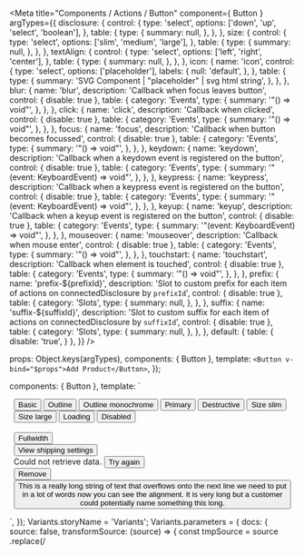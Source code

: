 

<Meta
  title="Components / Actions / Button"
  component={ Button }
  argTypes={{
    disclosure: {
      control: {
        type: 'select',
        options: ['down', 'up', 'select', 'boolean'],
      },
      table: {
        type: {
          summary: null,
        },
      },
    },
    size: {
      control: {
        type: 'select',
        options: ['slim', 'medium', 'large'],
      },
      table: {
        type: {
          summary: null,
        },
      },
    },
    textAlign: {
      control: {
        type: 'select',
        options: ['left', 'right', 'center'],
      },
      table: {
        type: {
          summary: null,
        },
      },
    },
    icon: {
      name: 'icon',
      control: {
        type: 'select',
        options: ['placeholder'],
        labels: {
          null: 'default',
        },
      },
      table: {
        type: {
          summary: 'SVG Component | "placeholder" | svg html string',
        },
      },
    },
    blur: {
      name: 'blur',
      description: 'Callback when focus leaves button',
      control: { disable: true },
      table: {
        category: 'Events',
        type: {
          summary: '"() => void"',
        },
      },
    },
    click: {
      name: 'click',
      description: 'Callback when clicked',
      control: { disable: true },
      table: {
        category: 'Events',
        type: {
          summary: '"() => void"',
        },
      },
    },
    focus: {
      name: 'focus',
      description: 'Callback when button becomes focussed',
      control: { disable: true },
      table: {
        category: 'Events',
        type: {
          summary: '"() => void"',
        },
      },
    },
    keydown: {
      name: 'keydown',
      description: 'Callback when a keydown event is registered on the button',
      control: { disable: true },
      table: {
        category: 'Events',
        type: {
          summary: '"(event: KeyboardEvent) => void"',
        },
      },
    },
    keypress: {
      name: 'keypress',
      description: 'Callback when a keypress event is registered on the button',
      control: { disable: true },
      table: {
        category: 'Events',
        type: {
          summary: '"(event: KeyboardEvent) => void"',
        },
      },
    },
    keyup: {
      name: 'keyup',
      description: 'Callback when a keyup event is registered on the button',
      control: { disable: true },
      table: {
        category: 'Events',
        type: {
          summary: '"(event: KeyboardEvent) => void"',
        },
      },
    },
    mouseover: {
      name: 'mouseover',
      description: 'Callback when mouse enter',
      control: { disable: true },
      table: {
        category: 'Events',
        type: {
          summary: '"() => void"',
        },
      },
    },
    touchstart: {
      name: 'touchstart',
      description: 'Callback when element is touched',
      control: { disable: true },
      table: {
        category: 'Events',
        type: {
          summary: '"() => void"',
        },
      },
    },
    prefix: {
      name: 'prefix-${prefixId}',
      description: 'Slot to custom prefix for each item of actions on connectedDisclosure by `prefixId`',
      control: { disable: true },
      table: {
        category: 'Slots',
        type: {
          summary: null,
        },
      },
    },
    suffix: {
      name: 'suffix-${suffixId}',
      description: 'Slot to custom suffix for each item of actions on connectedDisclosure by `suffixId`',
      control: { disable: true },
      table: {
        category: 'Slots',
        type: {
          summary: null,
        },
      },
    },
    default: {
      table: {
        disable: 'true',
      }
    },
  }}
/>

  props: Object.keys(argTypes),
  components: { Button },
  template: `<Button v-bind="$props">Add Product</Button>`,
});

  components: { Button },
  template: ` <div style="margin: 0 auto; width: 97%">
  <Button>Basic</Button>
  <Button :outline="true">Outline</Button>
  <span data-style="{color: '#bf0711'}" style="color: #bf0711;">
    <Button :monochrome="true" :outline="true">Outline monochrome</Button>
  </span>
  <Button :primary="true">Primary</Button>
  <Button :destructive="true">Destructive</Button>
  <Button size="slim">Size slim</Button>
  <Button size="large">Size large</Button>
  <Button :loading="true">Loading</Button>
  <Button :disabled="true">Disabled</Button>
  <br/>
  <br/>
  <Button :fullWidth="true">Fullwidth</Button>
  <br/>
  <Button :plain="true">View shipping settings</Button>
  <br/>
  <span>
    Could not retrieve data. <Button :plain="true" :monochrome="true"> Try again </Button>
  </span>
  <br/>
  <Button :plain="true" :destructive="true">Remove</Button>
  <Button :plain="true" textAlign="left">
    This is a really long string of text that overflows onto the next line we need
    to put in a lot of words now you can see the alignment. It is very long but a
    customer could potentially name something this long.
  </Button>
  </div>`,
});
Variants.storyName = 'Variants';
Variants.parameters = {
  docs: {
    source: false,
    transformSource: (source) => {
      const tmpSource = source
        .replace(/<template>\s*/, '')
        .replace(/\s*<\/template>/, '')
        .replace(/<div.*>\s*/, '')
        .replace(/\s*<\/div>/, '')
        .replace(/<br\s*\/>\s*/g, '')
        .replace(/data-style/, ':style')
        .replace(/>\s*</gi, '>\n<') // line breaks
      return tmpSource;
    },
  },
}

  components: { Button },
  data() {
    return {
      expanded: false,
    };
  },
  computed: {
    disclosure() {
      return this.expanded ? 'up' : 'down';
    },
    disclosureText() {
      return this.expanded ? 'Show less' : 'Show more';
    },
  },
  template: `<div>
    <Button
      :plain="true"
      :disclosure="disclosure"
      v-on:click="expanded = !expanded"
      on-click="expanded = !expanded"
    >
      {{disclosureText}}
    </Button>
    <br/>
    <br/>
    <div :style="{width: '200px'}" data-style="{width: '200px'}">
      <Button
        :fullWidth="true"
        textAlign="left"
        :disclosure="disclosure"
        v-on:click="expanded = !expanded"
        on-click="expanded = !expanded"
      >
        {{disclosureText}}
      </Button>
    </div>
    <br/>
    <Button disclosure="select">Disclosure select</Button>
  </div>`,
});
Disclosure.storyName = 'Disclosure';
Disclosure.parameters = {
  docs: {
    source: false,
    transformSource: (source) => {
      const tmpSource = source
        .replace(/<template>/, '')
        .replace(/<\/template>/, '')
        .replace(/disclosure="down"/g, ':disclosure="disclosure"')
        .replace(/Show more/g, '{{disclosureText}}')
        .replace(/on-click/g, 'v-on:click')
        .replace(/data-style/g, ':style')
        .replace(/<br\s*\/>\s*/g, '')
      const fullSource = dedent`
        data() {
          return {
            expanded: false,
          };
        },\n
        computed: {
          disclosure() {
            return this.expanded ? 'up' : 'down';
          },
          buttonText() {
            return this.expanded ? 'Show less' : 'Show more';
          },
        },
        ${tmpSource}
      `;
      return fullSource;
    },
  },
}

  components: { Button },
  data() {
    return {
      connectedDisclosure: {
        accessibilityLabel: 'Other save actions',
        actions: [
          { content: 'Save as draft' },
        ],
      }
    };
  },
  template: ` <div >
    <Button :connectedDisclosure="connectedDisclosure" :primary="true"> Save </Button>
  </div>`,
});
SplitButton.storyName = 'Split Button';
SplitButton.parameters = {
  docs: {
    source: false,
    transformSource: (source) => {
      const tmpSource = source
        .replace(/<template>/, '')
        .replace(/<\/template>/, '')
        .replace( /(?<=:connectedDisclosure=).+/, '"connectedDisclosure"');
      const fullSource = dedent`
        data() {
          return {
            connectedDisclosure: {
              accessibilityLabel: 'Other save actions',
              actions: [
                { content: 'Save as draft' },
              ],
            },
          };
        },
        ${tmpSource}
      `;
      return fullSource;
    },
  },
}

# Button

Buttons are used primarily for actions, such as “Add”, “Close”, “Cancel”, or “Save”. Plain buttons, which look similar to links, are used for less important or less commonly used actions, such as “view shipping settings”.

For navigational actions that appear within or directly following a sentence, use the [link component.](/docs/components-navigation-link--link)

For connectedDisclosure actions, use the [ActionList component.](/docs/components-actions-actionlist--actionlist)

<font color="#FF7900">Use component with camel case for prevent conflict with <b>button</b> element in html.</font>
<br/><br/>

### Button Variants

<Canvas style={{ backgroundColor: '#f6f6f7' }}>
  <Story story={Variants} height="280px" />
</Canvas>

### Disclosure Button

<Canvas style={{ backgroundColor: '#f6f6f7' }}>
  <Story story={Disclosure} height="140px" />
</Canvas>

### Split Button

<Canvas style={{ backgroundColor: '#f6f6f7' }}>
  <Story
    story={SplitButton}
    height="120px"
    inline={false}
  />
</Canvas>

### Example
<Canvas style={{ backgroundColor: '#f6f6f7' }}>
  <Story name="Button" height="40px">
    {Template.bind({})}
  </Story>
</Canvas>

<ArgsTable story="Button" />
